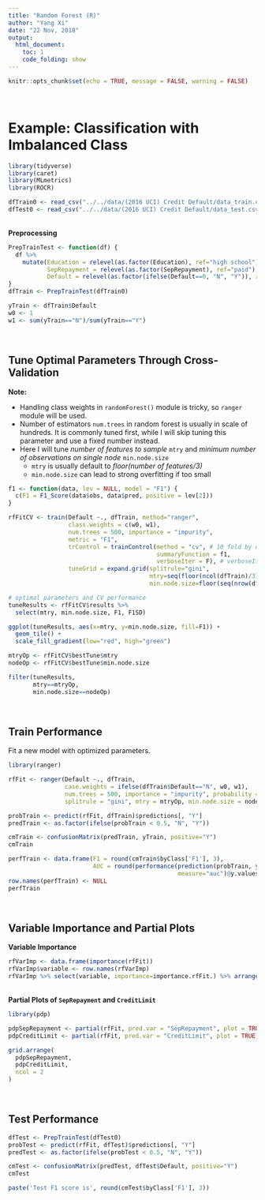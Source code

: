 ```yaml
---
title: "Random Forest (R)"
author: "Yang Xi"
date: "22 Nov, 2018"
output:
  html_document:
    toc: 1
    code_folding: show
---
```


```r
knitr::opts_chunk$set(echo = TRUE, message = FALSE, warning = FALSE)
```

<br>

# Example: Classification with Imbalanced Class
```r
library(tidyverse)
library(caret)
library(MLmetrics)
library(ROCR)

dfTrain0 <- read_csv("../../data/(2016 UCI) Credit Default/data_train.csv")
dfTest0 <- read_csv("../../data/(2016 UCI) Credit Default/data_test.csv")

```

<br>**Preprocessing**
```r
PrepTrainTest <- function(df) {
  df %>%
    mutate(Education = relevel(as.factor(Education), ref="high school"),
           SepRepayment = relevel(as.factor(SepRepayment), ref="paid"),
           Default = relevel(as.factor(ifelse(Default==0, "N", "Y")), ref="N"))
}
dfTrain <- PrepTrainTest(dfTrain0)

yTrain <- dfTrain$Default
w0 <- 1
w1 <- sum(yTrain=="N")/sum(yTrain=="Y")
```

<br>

## Tune Optimal Parameters Through Cross-Validation
**Note:**

* Handling class weights in `randomForest()` module is tricky, so `ranger` module will be used.
* Number of estimators `num.trees` in random forest is usually in scale of hundreds. It is commonly tuned first, while I will skip tuning this parameter and use a fixed number instead.
* Here I will tune *number of features to sample* `mtry` and *minimum number of observations on single node* `min.node.size`
  + `mtry` is usually default to *floor(number of features/3)*
  + `min.node.size` can lead to strong overfitting if too small

```r
f1 <- function(data, lev = NULL, model = "F1") {
  c(F1 = F1_Score(data$obs, data$pred, positive = lev[2]))
}

rfFitCV <- train(Default ~., dfTrain, method="ranger",
                 class.weights = c(w0, w1),
                 num.trees = 500, importance = "impurity",
                 metric = "F1",
                 trControl = trainControl(method = "cv", # 10 fold by default
                                          summaryFunction = f1,
                                          verboseIter = F), # verboseIter to on/off status
                 tuneGrid = expand.grid(splitrule="gini",
                                        mtry=seq(floor(ncol(dfTrain)/3), (ncol(dfTrain)-1), 2),
                                        min.node.size=floor(seq(nrow(dfTrain)/40, nrow(dfTrain)/10, length.out=4))))

# optimal parameters and CV performance
tuneResults <- rfFitCV$results %>%
  select(mtry, min.node.size, F1, F1SD)

ggplot(tuneResults, aes(x=mtry, y=min.node.size, fill=F1)) + 
  geom_tile() + 
  scale_fill_gradient(low="red", high="green")

mtryOp <- rfFitCV$bestTune$mtry
nodeOp <- rfFitCV$bestTune$min.node.size

filter(tuneResults,
       mtry==mtryOp,
       min.node.size==nodeOp)
```

<br>

## Train Performance
Fit a new model with optimized parameters.
```r
library(ranger)

rfFit <- ranger(Default ~., dfTrain,
                case.weights = ifelse(dfTrain$Default=="N", w0, w1),
                num.trees = 500, importance = "impurity", probability = T,
                splitrule = "gini", mtry = mtryOp, min.node.size = nodeOp)

probTrain <- predict(rfFit, dfTrain)$predictions[, "Y"]
predTrain <- as.factor(ifelse(probTrain < 0.5, "N", "Y"))

cmTrain <- confusionMatrix(predTrain, yTrain, positive="Y")
cmTrain

perfTrain <- data.frame(F1 = round(cmTrain$byClass['F1'], 3),
                        AUC = round(performance(prediction(probTrain, yTrain),
                                                measure="auc")@y.values[[1]], 3))
row.names(perfTrain) <- NULL
perfTrain
```

<br>

## Variable Importance and Partial Plots
**Variable Importance**
```r
rfVarImp <- data.frame(importance(rfFit))
rfVarImp$variable <- row.names(rfVarImp)
rfVarImp %>% select(variable, importance=importance.rfFit.) %>% arrange(desc(importance))
```

<br>**Partial Plots of `SepRepayment` and `CreditLimit`**
```r
library(pdp)

pdpSepRepayment <- partial(rfFit, pred.var = "SepRepayment", plot = TRUE, train = dfTrain)
pdpCreditLimit <- partial(rfFit, pred.var = "CreditLimit", plot = TRUE, train = dfTrain)

grid.arrange(
  pdpSepRepayment,
  pdpCreditLimit,
  ncol = 2
)
```

<br>

## Test Performance
```r
dfTest <- PrepTrainTest(dfTest0)
probTest <- predict(rfFit, dfTest)$predictions[, "Y"]
predTest <- as.factor(ifelse(probTest < 0.5, "N", "Y"))

cmTest <- confusionMatrix(predTest, dfTest$Default, positive="Y")
cmTest

paste('Test F1 score is', round(cmTest$byClass['F1'], 3))
```
